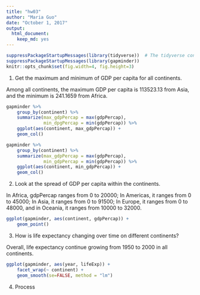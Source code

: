 ```yaml
---
title: "hw03"
author: "Maria Guo"
date: "October 1, 2017"
output: 
  html_document: 
    keep_md: yes
---
```

```r
suppressPackageStartupMessages(library(tidyverse))  # The tidyverse contains ggplot2!
suppressPackageStartupMessages(library(gapminder))
knitr::opts_chunk$set(fig.width=4, fig.height=3)
```

1. Get the maximum and minimum of GDP per capita for all continents.

Among all continents, the maximum GDP per capita is 113523.13 from Asia, and the minimum is 241.1659 from Africa.
```r
gapminder %>%
    group_by(continent) %>% 
    summarize(max_gdpPercap = max(gdpPercap),
              min_dpgPercap = min(gdpPercap)) %>%
    ggplot(aes(continent, max_gdpPercap)) +
    geom_col() 
```

```r
gapminder %>%
    group_by(continent) %>% 
    summarize(max_gdpPercap = max(gdpPercap),
              min_gdpPercap = min(gdpPercap)) %>%
    ggplot(aes(continent, min_gdpPercap)) +
    geom_col() 
```
2. Look at the spread of GDP per capita within the continents.

In Africa, gdpPercap ranges from 0 to 20000; In Americas, it ranges from 0 to 45000; In Asia, it ranges from 0 to 91500; In Europe, it ranges from 0 to 48000, and in Oceania, it ranges from 10000 to 32000.

```r
ggplot(gapminder, aes(continent, gdpPercap)) +
    geom_point()
```

3. How is life expectancy changing over time on different continents?

Overall, life expectancy continue growing from 1950 to 2000 in all continents.

```r
ggplot(gapminder, aes(year, lifeExp)) +
    facet_wrap(~ continent) +
    geom_smooth(se=FALSE, method = "lm")
```

4. Process



